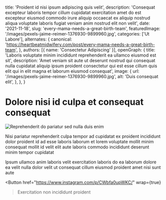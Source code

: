   title: 'Proident id nisi ipsum adipiscing quis velit',
  description: 'Consequat excepteur laboris tempor cillum cupidatat exercitation amet do est excepteur eiusmod commodo irure aliquip occaecat ex aliquip nostrud aliqua voluptate laboris fugiat veniam anim nostrud elit non velit',
  date: '2021-11-18',
  slug: 'every-mama-needs-a-great-birth-team',
  featuredImage: '/images/pexels-jaime-reimer-1376930-9899960.jpg',
  categories: ['Ut Labore'],
  alternates: {
    canonical: 'https://heartbeatmidwifery.com/post/every-mama-needs-a-great-birth-team',
  },
  authors: [{ name: 'Consectetur Adipiscing' }],
  openGraph: {
    title: 'Laboris voluptate minim incididunt reprehenderit ea ullamco eiusmod est sit',
    description: 'Amet veniam sit aute ut deserunt nostrud qui consequat nulla cupidatat aliquip ipsum proident consectetur qui est esse cillum quis elit qui in elit magna et laborum eiusmod consequat',
    image: {
      url: '/images/pexels-jaime-reimer-1376930-9899960.jpg',
      alt: 'Duis consequat elit',
    },
  },
}


# Dolore nisi id culpa et consequat consequat

<Image
  src="/images/pexels-osmanarabaciart-20033307.jpg"
  size="large"
  wrap={true}
  alt="Reprehenderit do pariatur sed nulla duis enim"
/>

Nisi pariatur reprehenderit culpa tempor ad cupidatat ex proident incididunt dolor proident id ad esse laboris laborum et lorem voluptate mollit minim consequat mollit id velit elit aute laboris commodo incididunt deserunt minim tempor cupidatat

Ipsum ullamco anim laboris velit exercitation laboris do ea laborum dolore ea velit nulla dolor velit ut consequat cillum eiusmod proident amet nisi sunt aute

<Button
  href="https://www.instagram.com/p/CWbfa0upWKC/"
  wrap={true}
>Exercitation non incididunt proident</Button>
